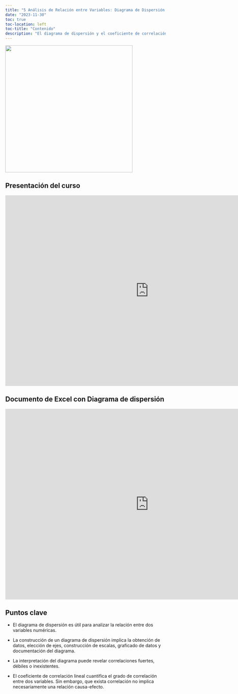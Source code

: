 ```yaml
---
title: "5 Análisis de Relación entre Variables: Diagrama de Dispersión y Coeficiente de Correlación"
date: "2023-11-30"
toc: true
toc-location: left
toc-title: "Contenido"
description: "El diagrama de dispersión y el coeficiente de correlación permiten analizar la relación entre dos variables numéricas y definir las posibles causas de un problema."
---
```


![](img.png){fig-align="center" width="400"}

## Presentación del curso

```{=html}
<iframe src="https://onedrive.live.com/embed?resid=74BC3EDBA3FC8DAF%2114752&authkey=!AGlv9dLAI4eoYVg&em=2" width="900" height="600" frameborder="0" scrolling="no"></iframe>
```
## Documento de Excel con Diagrama de dispersión

```{=html}
<iframe src="https://onedrive.live.com/embed?resid=74BC3EDBA3FC8DAF%2114732&authkey=!ADQqRuoMrvK-0tk&em=2" width="900" height="600" frameborder="0" scrolling="no"></iframe>
```
## Puntos clave

-   El diagrama de dispersión es útil para analizar la relación entre dos variables numéricas.

-   La construcción de un diagrama de dispersión implica la obtención de datos, elección de ejes, construcción de escalas, graficado de datos y documentación del diagrama.

-   La interpretación del diagrama puede revelar correlaciones fuertes, débiles o inexistentes.

-   El coeficiente de correlación lineal cuantifica el grado de correlación entre dos variables. Sin embargo, que exista correlación no implica necesariamente una relación causa-efecto.
